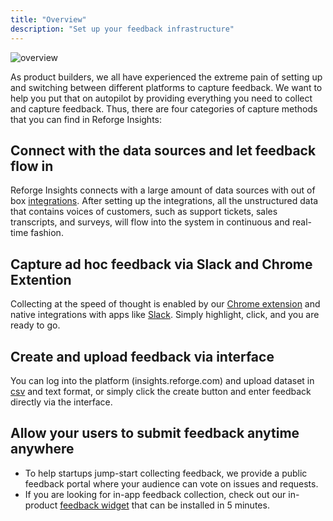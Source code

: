 ```yaml
---
title: "Overview"
description: "Set up your feedback infrastructure"
---
```


![overview](/images/aggregation01.png)

As product builders, we all have experienced the extreme pain of setting up and switching between different platforms to capture feedback.
We want to help you put that on autopilot by providing everything you need to collect and capture feedback.
Thus, there are four categories of capture methods that you can find in Reforge Insights:

## Connect with the data sources and let feedback flow in

Reforge Insights connects with a large amount of data sources with out of box [integrations](/integrations). After setting up the integrations, all the unstructured data that contains voices of customers, such as support tickets, sales transcripts, and surveys, will flow into the system in continuous and real-time fashion.

## Capture ad hoc feedback via Slack and Chrome Extention

Collecting at the speed of thought is enabled by our [Chrome extension](/chrome-extension) and native integrations with apps like [Slack](/Integrations/Slack). Simply highlight, click, and you are ready to go.

## Create and upload feedback via interface

You can log into the platform (insights.reforge.com) and upload dataset in [csv](/csv-upload) and text format, or simply click the create button and enter feedback directly via the interface.

## Allow your users to submit feedback anytime anywhere

- To help startups jump-start collecting feedback, we provide a public feedback portal where your audience can vote on issues and requests.
- If you are looking for in-app feedback collection, check out our in-product [feedback widget](/widget) that can be installed in 5 minutes.
